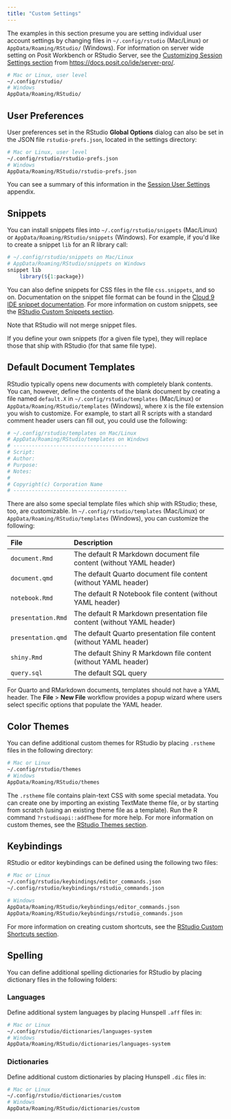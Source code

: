 ```yaml
---
title: "Custom Settings"
---
```


The examples in this section presume you are setting individual user account settings by changing files in `~/.config/rstudio` (Mac/Linux) or `AppData/Roaming/RStudio/` (Windows). For information on server wide setting on Posit Workbench or RStudio Server, see the [Customizing Session Settings section](https://docs.posit.co/ide/server-pro/r_sessions/customizing_session_settings.html) from <https://docs.posit.co/ide/server-pro/>.

```bash
# Mac or Linux, user level
~/.config/rstudio/
# Windows
AppData/Roaming/RStudio/
```

## User Preferences

User preferences set in the RStudio **Global Options** dialog can also be set in the JSON file `rstudio-prefs.json`, located in the settings directory:

``` bash
# Mac or Linux, user level
~/.config/rstudio/rstudio-prefs.json
# Windows
AppData/Roaming/RStudio/rstudio-prefs.json
```

You can see a summary of this information in the [Session User Settings](https://docs.posit.co/ide/server-pro/session_user_settings/session_user_settings.html) appendix.

## Snippets

You can install snippets files into `~/.config/rstudio/snippets` (Mac/Linux) or `AppData/Roaming/RStudio/snippets` (Windows). For example, if you\'d like to create a snippet `lib` for an R library call:


```r
# ~/.config/rstudio/snippets on Mac/Linux
# AppData/Roaming/RStudio/snippets on Windows
snippet lib
    library(${1:package})
```
You can also define snippets for CSS files in the file `css.snippets`, and so on. Documentation on the snippet file format can be found in the [Cloud 9 IDE snippet documentation](https://cloud9-sdk.readme.io/docs/snippets). For more information on custom snippets, see the [RStudio Custom Snippets section](../productivity/snippets.qmd).

::: {.callout-note}

Note that RStudio will not merge snippet files.

If you define your own snippets (for a given file type), they will replace those that ship with RStudio (for that same file type).

:::

## Default Document Templates

RStudio typically opens new documents with completely blank contents. You can, however, define the contents of the blank document by creating a file named `default.X` in `~/.config/rstudio/templates` (Mac/Linux) or `AppData/Roaming/RStudio/templates` (Windows), where `X` is the file extension you wish to customize. For example, to start all R scripts with a standard comment header users can fill out, you could use the following:

```r
# ~/.config/rstudio/templates on Mac/Linux
# AppData/Roaming/RStudio/templates on Windows
# -------------------------------------
# Script:
# Author:
# Purpose:
# Notes:
#
# Copyright(c) Corporation Name
# -------------------------------------
```

There are also some special template files which ship with RStudio; these, too, are customizable. In `~/.config/rstudio/templates` (Mac/Linux) or `AppData/Roaming/RStudio/templates` (Windows), you can customize the following:

| File               | Description                                                            |
|:----------------------------------------------------------------------------------------------------------------------------|:------------------------------------------------------------------------------------------------------------------------------------------------------------------------------------------------------------------------------------------------------------------------------------------------------------------------------------------------------------------------------------------------------------------------------------|
| `document.Rmd`     | The default R Markdown document file content (without YAML header)     |
| `document.qmd`     | The default Quarto document file content (without YAML header)         |
| `notebook.Rmd`     | The default R Notebook file content (without YAML header)              |
| `presentation.Rmd` | The default R Markdown presentation file content (without YAML header) |
| `presentation.qmd` | The default Quarto presentation file content (without YAML header)     |
| `shiny.Rmd`        | The default Shiny R Markdown file content (without YAML header)        |
| `query.sql`        | The default SQL query                                                  |

For Quarto and RMarkdown documents, templates should not have a YAML header. The **File** > **New File** workflow provides a popup wizard where users select specific options that populate the YAML header.

## Color Themes

You can define additional custom themes for RStudio by placing `.rstheme` files in the following directory:

```bash
# Mac or Linux
~/.config/rstudio/themes
# Windows
AppData/Roaming/RStudio/themes
```

The `.rstheme` file contains plain-text CSS with some special metadata. You can create one by importing an existing TextMate theme file, or by starting from scratch (using an existing theme file as a template). Run the R command `?rstudioapi::addTheme` for more help. For more information on custom themes, see the [RStudio Themes section](../ui/appearance.qmd).

## Keybindings

RStudio or editor keybindings can be defined using the following two files:

```bash
# Mac or Linux
~/.config/rstudio/keybindings/editor_commands.json
~/.config/rstudio/keybindings/rstudio_commands.json

# Windows
AppData/Roaming/RStudio/keybindings/editor_commands.json
AppData/Roaming/RStudio/keybindings/rstudio_commands.json
```

For more information on creating custom shortcuts, see the [RStudio Custom Shortcuts section](../productivity/custom-shortcuts.qmd).

## Spelling

You can define additional spelling dictionaries for RStudio by placing dictionary files in the following folders:

### Languages

Define additional system languages by placing Hunspell `.aff` files in:

```bash
# Mac or Linux
~/.config/rstudio/dictionaries/languages-system
# Windows
AppData/Roaming/RStudio/dictionaries/languages-system
```

### Dictionaries

Define additional custom dictionaries by placing Hunspell `.dic` files in:

```bash
# Mac or Linux
~/.config/rstudio/dictionaries/custom
# Windows
AppData/Roaming/RStudio/dictionaries/custom
```

